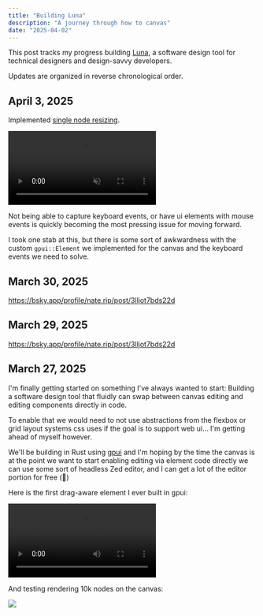```yaml
---
title: "Building Luna"
description: "A journey through how to canvas"
date: "2025-04-02"
---
```



This post tracks my progress building [Luna](https://github.com/iamnbutler/luna), a software design tool for technical designers and design-savvy developers.

Updates are organized in reverse chronological order.

## April 3, 2025

Implemented [single node resizing](https://github.com/iamnbutler/luna/pull/5).

<video src={april_3_resizing} controls autoPlay muted loop></video>

Not being able to capture keyboard events, or have ui elements with mouse events is quickly becoming the most pressing issue for moving forward.

I took one stab at this, but there is some sort of awkwardness with the custom `gpui::Element` we implemented for the canvas and the keyboard events we need to solve.

## March 30, 2025

<bsky>https://bsky.app/profile/nate.rip/post/3lljot7bds22d</bsky>

## March 29, 2025

<bsky>https://bsky.app/profile/nate.rip/post/3lljot7bds22d</bsky>

## March 27, 2025

I'm finally getting started on something I've always wanted to start: Building a software design tool that fluidly can swap between canvas editing and editing components directly in code.

To enable that we would need to not use abstractions from the flexbox or grid layout systems css uses if the goal is to support web ui... I'm getting ahead of myself however.

We'll be building in Rust using [gpui](gpui.rs) and I'm hoping by the time the canvas is at the point we want to start enabling editing via element code directly we can use some sort of headless Zed editor, and I can get a lot of the editor portion for free (🤞)

Here is the first drag-aware element I ever built in gpui:

<video src="./images/early_selection.mov" controls></video>

And testing rendering 10k nodes on the canvas:

![](./images/10k_nodes.png)
